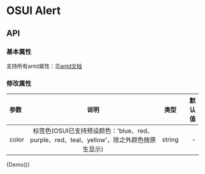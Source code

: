 
<Meta title="Tag" component={Demo} />

# OSUI Alert

## API

### 基本属性

支持所有antd属性：见[antd文档](https://ant.design/components/tag-cn/)

### 修改属性

|参数|说明|类型|默认值|
|:---|:----:|:---:|------:|
|color|标签色(OSUI已支持预设颜色：'blue、red、purple、red、teal、yellow'，除之外颜色按原生显示)|string|-|

<Preview>
  <Story name="Demo">
        {Demo()}
  </Story>
</Preview>
